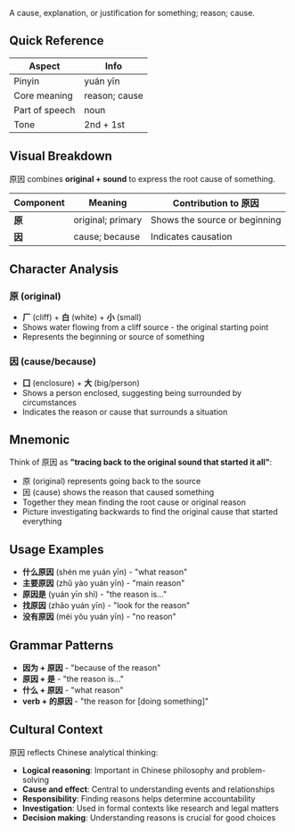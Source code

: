 A cause, explanation, or justification for something; reason; cause.

## Quick Reference

| Aspect         | Info          |
| -------------- | ------------- |
| Pinyin         | yuán yīn      |
| Core meaning   | reason; cause |
| Part of speech | noun          |
| Tone           | 2nd + 1st     |

## Visual Breakdown

原因 combines **original + sound** to express the root cause of something.

| Component | Meaning           | Contribution to 原因          |
| --------- | ----------------- | ----------------------------- |
| **原**    | original; primary | Shows the source or beginning |
| **因**    | cause; because    | Indicates causation           |

## Character Analysis

### 原 (original)

- **厂** (cliff) + **白** (white) + **小** (small)
- Shows water flowing from a cliff source - the original starting point
- Represents the beginning or source of something

### 因 (cause/because)

- **囗** (enclosure) + **大** (big/person)
- Shows a person enclosed, suggesting being surrounded by circumstances
- Indicates the reason or cause that surrounds a situation

## Mnemonic

Think of 原因 as **"tracing back to the original sound that started it all"**:

- 原 (original) represents going back to the source
- 因 (cause) shows the reason that caused something
- Together they mean finding the root cause or original reason
- Picture investigating backwards to find the original cause that started everything

## Usage Examples

- **什么原因** (shén me yuán yīn) - "what reason"
- **主要原因** (zhǔ yào yuán yīn) - "main reason"
- **原因是** (yuán yīn shì) - "the reason is..."
- **找原因** (zhǎo yuán yīn) - "look for the reason"
- **没有原因** (méi yǒu yuán yīn) - "no reason"

## Grammar Patterns

- **因为 + 原因** - "because of the reason"
- **原因 + 是** - "the reason is..."
- **什么 + 原因** - "what reason"
- **verb + 的原因** - "the reason for [doing something]"

## Cultural Context

原因 reflects Chinese analytical thinking:

- **Logical reasoning**: Important in Chinese philosophy and problem-solving
- **Cause and effect**: Central to understanding events and relationships
- **Responsibility**: Finding reasons helps determine accountability
- **Investigation**: Used in formal contexts like research and legal matters
- **Decision making**: Understanding reasons is crucial for good choices
